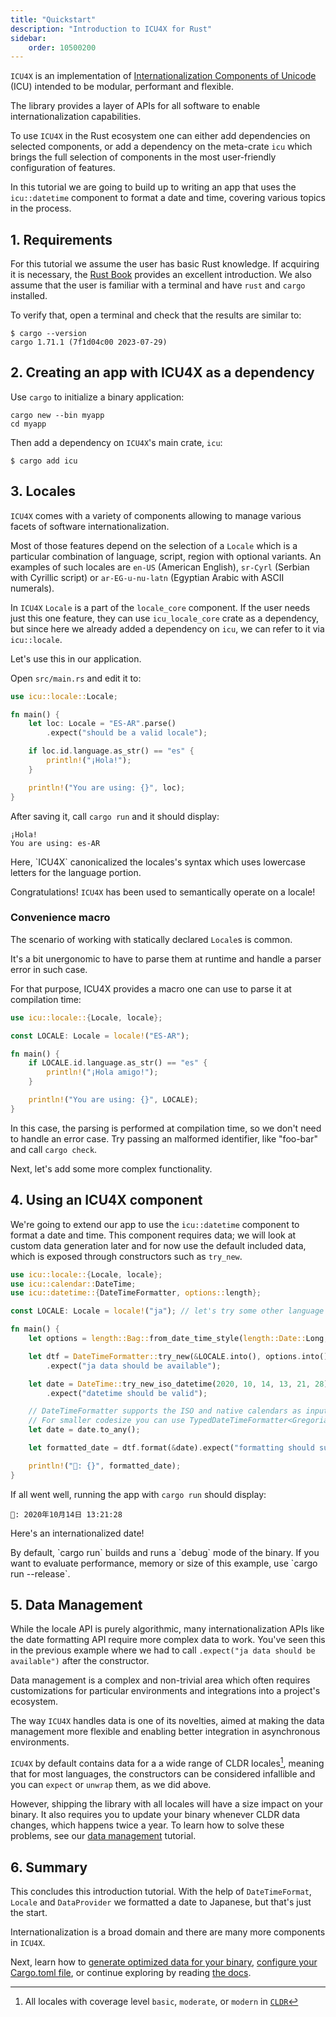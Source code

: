 ```yaml
---
title: "Quickstart"
description: "Introduction to ICU4X for Rust"
sidebar:
    order: 10500200
---
```



`ICU4X` is an implementation of [Internationalization Components of Unicode](http://site.icu-project.org/) (ICU) intended to be modular, performant and flexible.

The library provides a layer of APIs for all software to enable internationalization capabilities.

To use `ICU4X` in the Rust ecosystem one can either add dependencies on selected components, or add a dependency on the meta-crate `icu` which brings the full selection of components in the most user-friendly configuration of features.

In this tutorial we are going to build up to writing an app that uses the `icu::datetime` component to format a date and time, covering various topics in the process.

## 1. Requirements

For this tutorial we assume the user has basic Rust knowledge. If acquiring it is necessary, the [Rust Book](https://doc.rust-lang.org/book/) provides an excellent introduction.
We also assume that the user is familiar with a terminal and have `rust` and `cargo` installed.

To verify that, open a terminal and check that the results are similar to:

```console
$ cargo --version
cargo 1.71.1 (7f1d04c00 2023-07-29)
```

## 2. Creating an app with ICU4X as a dependency

Use `cargo` to initialize a binary application:

```console
cargo new --bin myapp
cd myapp
```

Then add a dependency on `ICU4X`'s main crate, `icu`:

```console
$ cargo add icu
```

## 3. Locales

`ICU4X` comes with a variety of components allowing to manage various facets of software internationalization.

Most of those features depend on the selection of a `Locale` which is a particular combination of language, script, region with optional variants. An examples of such locales are `en-US` (American English), `sr-Cyrl` (Serbian with Cyrillic script) or `ar-EG-u-nu-latn` (Egyptian Arabic with ASCII numerals).

In `ICU4X` `Locale` is a part of the `locale_core` component. If the user needs just this one feature, they can use `icu_locale_core` crate as a dependency, but since here we already added a dependency on `icu`, we can refer to it via `icu::locale`.

Let's use this in our application.

Open `src/main.rs` and edit it to:

```rust
use icu::locale::Locale;

fn main() {
    let loc: Locale = "ES-AR".parse()
        .expect("should be a valid locale");

    if loc.id.language.as_str() == "es" {
        println!("¡Hola!");
    }

    println!("You are using: {}", loc);
}
```

After saving it, call `cargo run` and it should display:

```text
¡Hola!
You are using: es-AR
```

<Aside>Here, `ICU4X` canonicalized the locales's syntax which uses lowercase letters for the language portion.</Aside>

Congratulations! `ICU4X` has been used to semantically operate on a locale!

### Convenience macro

The scenario of working with statically declared `Locale`s is common.

It's a bit unergonomic to have to parse them at runtime and handle a parser error in such case.

For that purpose, ICU4X provides a macro one can use to parse it at compilation time:

```rust
use icu::locale::{Locale, locale};

const LOCALE: Locale = locale!("ES-AR");

fn main() {
    if LOCALE.id.language.as_str() == "es" {
        println!("¡Hola amigo!");
    }

    println!("You are using: {}", LOCALE);
}
```

In this case, the parsing is performed at compilation time, so we don't need to handle an error case. Try passing an malformed identifier, like "foo-bar" and call `cargo check`.

Next, let's add some more complex functionality.

## 4. Using an ICU4X component

We're going to extend our app to use the `icu::datetime` component to format a date and time. This component requires data; we will look at custom data generation later and for now use the default included data,
which is exposed through constructors such as `try_new`.

```rust
use icu::locale::{Locale, locale};
use icu::calendar::DateTime;
use icu::datetime::{DateTimeFormatter, options::length};

const LOCALE: Locale = locale!("ja"); // let's try some other language

fn main() {
    let options = length::Bag::from_date_time_style(length::Date::Long, length::Time::Medium);

    let dtf = DateTimeFormatter::try_new(&LOCALE.into(), options.into())
        .expect("ja data should be available");

    let date = DateTime::try_new_iso_datetime(2020, 10, 14, 13, 21, 28)
        .expect("datetime should be valid");

    // DateTimeFormatter supports the ISO and native calendars as input via DateTime<AnyCalendar>.
    // For smaller codesize you can use TypedDateTimeFormatter<Gregorian> with a DateTime<Gregorian>
    let date = date.to_any();

    let formatted_date = dtf.format(&date).expect("formatting should succeed");

    println!("📅: {}", formatted_date);
}
```

If all went well, running the app with `cargo run` should display:

```text
📅: 2020年10月14日 13:21:28
```

Here's an internationalized date!

<Aside>By default, `cargo run` builds and runs a `debug` mode of the binary. If you want to evaluate performance, memory or size of this example, use `cargo run --release`.</Aside>


## 5. Data Management

While the locale API is purely algorithmic, many internationalization APIs like the date formatting API require more complex data to work. You've seen this in the previous example where we had to call `.expect("ja data should be available")` after the constructor.

Data management is a complex and non-trivial area which often requires customizations for particular environments and integrations into a project's ecosystem.

The way `ICU4X` handles data is one of its novelties, aimed at making the data management more flexible and enabling better integration in asynchronous environments.

`ICU4X` by default contains data for a a wide range of CLDR locales[^1], meaning that for most languages, the constructors can be considered infallible and you can `expect` or `unwrap` them, as we did above.

However, shipping the library with all locales will have a size impact on your binary. It also requires you to update your binary whenever CLDR data changes, which happens twice a year. To learn how to solve these problems, see our [data management](/icu4x-docs/1_5/tutorials/data_management) tutorial.

[^1]: All locales with coverage level `basic`, `moderate`, or `modern` in [`CLDR`](https://github.com/unicode-org/cldr-json/blob/main/cldr-json/cldr-core/coverageLevels.json)

## 6. Summary

This concludes this introduction tutorial. With the help of `DateTimeFormat`, `Locale` and `DataProvider` we formatted a date to Japanese, but that's just the start. 

Internationalization is a broad domain and there are many more components in `ICU4X`.

Next, learn how to [generate optimized data for your binary](/icu4x-docs/1_5/tutorials/data_management), [configure your Cargo.toml file](/icu4x-docs/1_5/tutorials/rust), or continue exploring by reading [the docs](https://docs.rs/icu/latest/).


